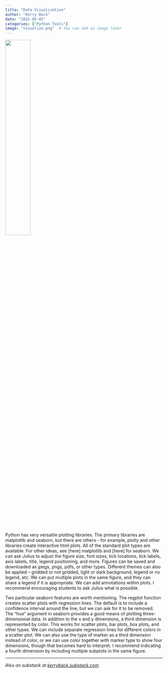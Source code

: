```yaml
---
title: "Data Visualization"
author: "Kerry Back"
date: "2025-05-05"
categories: ["Python Tools"]
image: "visualize.png"  # You can add an image later
---
```


![](visualize.png){width=40% fig-align="center"}


Python has very versatile plotting libraries.  The primary libraries are matplotlib and seaborn, but there are others - for example, plotly and other libraries create interactive html plots.  All of the standard plot types are available.  For other ideas, see [here] matplotlib and [here] for seaborn. 
We can ask Julius to adjust the figure size, font sizes, tick locations, tick labels, axis labels, title, legend positioning, and more.  Figures can be saved and downloaded as jpegs, pngs, pdfs, or other types.  Different themes can also be applied -- gridded or not gridded, light or dark background, legend or no legend, etc.  We can put multiple plots in the same figure, and they can share a legend if it is appropriate.  We can add annotations within plots.  I recommend encouraging students to ask Julius what is possible. 

Two particular seaborn features are worth mentioning.  The regplot function creates scatter plots with regression lines.  The default is to include a confidence interval around the line, but we can ask for it to be removed.  The "hue" argument in seaborn provides a good means of plotting three-dimensional data.  In addition to the x and y dimensions, a third dimension is represented by color.  This works for scatter plots, bar plots, box plots, and other types.  We can include separate regression lines for different colors in a scatter plot.  We can also use the type of marker as a third dimension instead of color, or we can use color together with marker type to show four dimensions, though that becomes hard to interpret.  I recommend indicating a fourth dimension by including multiple subplots in the same figure.  



---

*Also on substack at [kerryback.substack.com](https://kerryback.substack.com)*